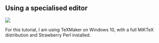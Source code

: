 ## Using a specialised editor

![](img/texmaker-interface.png)

For this tutorial, I am using TeXMaker on Windows 10, with a full MiKTeX distribution and Strawberry Perl installed.
